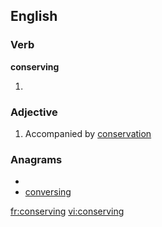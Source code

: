 ==English==

===Verb===
'''conserving'''

# {{present participle of|[[conserve]]}}

===Adjective===
{{en-adj}}

# Accompanied by [[conservation]]

===Anagrams===
* {{alphagram|ceginnorsv}}
* [[conversing#English|conversing]]


[[fr:conserving]]
[[vi:conserving]]